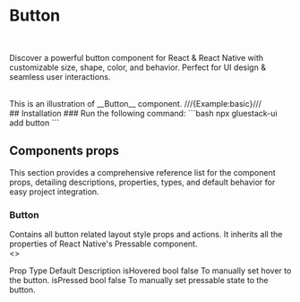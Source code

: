 
# Button
<br/>

Discover a powerful button component for React & React Native with customizable size, shape, color, and behavior. Perfect for UI design & seamless user interactions.

<br/>
 This is an illustration of __Button__ component.
///{Example:basic}///
<br/>
## Installation

<Tabs>
<TabItem label="CLI">
### Run the following command:
  ```bash
  npx gluestack-ui add button
  ```
</TabItem>
<TabItem label="Manual">
</TabItem>
</Tabs>

## Components props
This section provides a comprehensive reference list for the component props, detailing descriptions, properties, types, and default behavior for easy project integration.
<br/>
### Button
Contains all button related layout style props and actions. It inherits all the properties of React Native's Pressable component.
<br/>
<>
<Table>
<TableBody>
  <TableRow>
    <TableHeaderCell>Prop</TableHeaderCell>
    <TableHeaderCell>Type</TableHeaderCell>
    <TableHeaderCell>Default</TableHeaderCell>
    <TableHeaderCell>Description</TableHeaderCell>
  </TableRow>
  <TableRow>
    <TableCell>isHovered</TableCell>
    <TableCell>bool</TableCell>
    <TableCell>false</TableCell>
    <TableCell>To manually set hover to the button.</TableCell>
  </TableRow>
 <TableRow>
    <TableCell>isPressed</TableCell>
    <TableCell>bool</TableCell>
    <TableCell>false</TableCell>
    <TableCell>To manually set pressable state to the button.</TableCell>
  </TableRow>
  </TableBody>
</Table>
</>